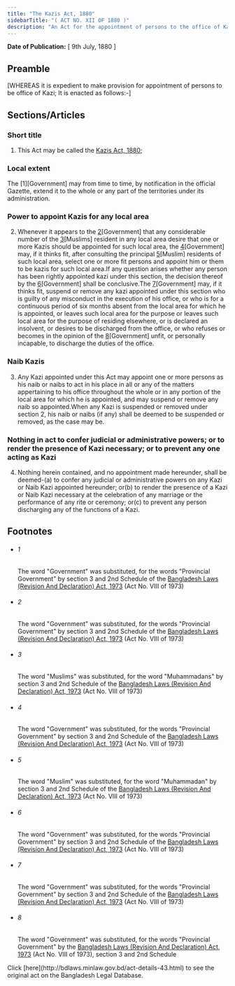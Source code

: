 ```yaml
---
title: "The Kazis Act, 1880"
sidebarTitle: "( ACT NO. XII OF 1880 )"
description: "An Act for the appointment of persons to the office of Kazi."
---
```


**Date of Publication:** [ 9th July, 1880 ]

## Preamble

[WHEREAS it is expedient to make provision for appointment of persons to be office of Kazi; It is enacted as follows:-]

## Sections/Articles

### Short title

1. This Act may be called the [Kazis Act, 1880](/act-43.html "Kazis Act, 1880");

### Local extent

The [1][Government] may from time to time, by notification in the official Gazette, extend it to the whole or any part of the territories under its administration.

### Power to appoint Kazis for any local area

2. Whenever it appears to the [2](1)[Government] that any considerable number of the [3](2)[Muslims] resident in any local area desire that one or more Kazis should be appointed for such local area, the [4](3)[Government] may, if it thinks fit, after consulting the principal [5](4)[Muslim] residents of such local area, select one or more fit persons and appoint him or them to be kazis for such local area.If any question arises whether any person has been rightly appointed kazi under this section, the decision thereof by the [6](5)[Government] shall be conclusive.The [7](6)[Government] may, if it thinks fit, suspend or remove any kazi appointed under this section who is guilty of any misconduct in the execution of his office, or who is for a continuous period of six months absent from the local area for which he is appointed, or leaves such local area for the purpose or leaves such local area for the purpose of residing elsewhere, or is declared an insolvent, or desires to be discharged from the office, or who refuses or becomes in the opinion of the [8](7)[Government] unfit, or personally incapable, to discharge the duties of the office.

### Naib Kazis

3. Any Kazi appointed under this Act may appoint one or more persons as his naib or naibs to act in his place in all or any of the matters appertaining to his office throughout the whole or in any portion of the local area for which he is appointed, and may suspend or remove any naib so appointed.When any Kazi is suspended or removed under section 2, his naib or naibs (if any) shall be deemed to be suspended or removed, as the case may be.

### Nothing in act to confer judicial or administrative powers; or to render the presence of Kazi necessary; or to prevent any one acting as Kazi

4. Nothing herein contained, and no appointment made hereunder, shall be deemed-(a) to confer any judicial or administrative powers on any Kazi or Naib Kazi appointed hereunder; or(b) to render the presence of a Kazi or Naib Kazi necessary at the celebration of any marriage or the performance of any rite or ceremony; or(c) to prevent any person discharging any of the functions of a Kazi.

## Footnotes

- ###### 1

  The word "Government" was substituted, for the words "Provincial Government" by section 3 and 2nd Schedule of the [Bangladesh Laws (Revision And Declaration) Act, 1973](/act-430.html "Bangladesh Laws (Revision And Declaration) Act, 1973") (Act No. VIII of 1973)

- ###### 2

  The word "Government" was substituted, for the words "Provincial Government" by section 3 and 2nd Schedule of the [Bangladesh Laws (Revision And Declaration) Act, 1973](/act-430.html "Bangladesh Laws (Revision And Declaration) Act, 1973") (Act No. VIII of 1973)

- ###### 3

  The word "Muslims" was substituted, for the word "Muhammadans" by section 3 and 2nd Schedule of the [Bangladesh Laws (Revision And Declaration) Act, 1973](/act-430.html "Bangladesh Laws (Revision And Declaration) Act, 1973") (Act No. VIII of 1973)

- ###### 4

  The word "Government" was substituted, for the words "Provincial Government" by section 3 and 2nd Schedule of the [Bangladesh Laws (Revision And Declaration) Act, 1973](/act-430.html "Bangladesh Laws (Revision And Declaration) Act, 1973") (Act No. VIII of 1973)

- ###### 5

  The word "Muslim" was substituted, for the word "Muhammadan" by section 3 and 2nd Schedule of the [Bangladesh Laws (Revision And Declaration) Act, 1973](/act-430.html "Bangladesh Laws (Revision And Declaration) Act, 1973") (Act No. VIII of 1973)

- ###### 6

  The word "Government" was substituted, for the words "Provincial Government" by section 3 and 2nd Schedule of the [Bangladesh Laws (Revision And Declaration) Act, 1973](/act-430.html "Bangladesh Laws (Revision And Declaration) Act, 1973") (Act No. VIII of 1973)

- ###### 7

  The word "Government" was substituted, for the words "Provincial Government" by section 3 and 2nd Schedule of the [Bangladesh Laws (Revision And Declaration) Act, 1973](/act-430.html "Bangladesh Laws (Revision And Declaration) Act, 1973") (Act No. VIII of 1973)

- ###### 8

  The word "Government" was substituted, for the words "Provincial Government" by the [Bangladesh Laws (Revision And Declaration) Act, 1973](/act-430.html "Bangladesh Laws (Revision And Declaration) Act, 1973") (Act No. VIII of 1973), section 3 and 2nd Schedule

<Note>
  Click [here](http://bdlaws.minlaw.gov.bd/act-details-43.html) to see the original act on the Bangladesh Legal Database.
</Note>
